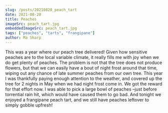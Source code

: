 ```yaml
---
slug: /posts/20210820_peach_tart
date: 2021-08-20
title: Peaches
imageSrc: peach_tart.jpg
embeddedImageSrc: peach_tart.jpg
tags: ["peaches", "tarts", "frangipane"]
author: Ma Sharp
---
```

This was a year where our peach tree delivered! Given how sensitive peaches are to the local variable climate, it really fills me with joy when we do get plenty of peaches. The problem is not that the tree does not produce flowers, but that we can easily have a bout of night frost around that time, wiping out any chance of late summer peaches from our own tree. This year I was thankfully paying enough attention to the weather, and covered up the tree for 2 nights in May when we had night frost come in. We got the reward for that effort now. I was able to pick a large bowl of peaches –just before torrential rain hit, which would have caused them to go bad. And tonight we enjoyed a frangipane peach tart, and we still have peaches leftover to simply gobble upfresh!